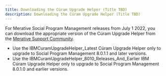 ```yaml
---
title: Downloading the Cúram Upgrade Helper (Title TBD)
description: Downloading the Cúram Upgrade Helper (Title TBD)
---
```


For Merative Social Program Management releases from July 1 2022, you can download the appropriate version of the Cúram Upgrade Helper from the [Merative Support Community](https://ibmwatsonhealth.force.com/mysupport/s/?language=en_US).

* Use the IBMCuramUpgradeHelper_Latest Cúram Upgrade Helper only to upgrade to Social Program Management 8.0.1.1 and later versions.
* Use the IBMCuramUpgradeHelper_8010_Releases_And_Earlier IBM Cúram Upgrade Helper only to upgrade to Social Program Management 8.0.1.0 and earlier versions.
